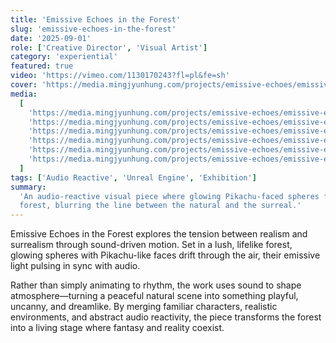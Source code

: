 ```yaml
---
title: 'Emissive Echoes in the Forest'
slug: 'emissive-echoes-in-the-forest'
date: '2025-09-01'
role: ['Creative Director', 'Visual Artist']
category: 'experiential'
featured: true
video: 'https://vimeo.com/1130170243?fl=pl&fe=sh'
cover: 'https://media.mingjyunhung.com/projects/emissive-echoes/emissive-echoes_reel-1080p.mp4'
media:
  [
    'https://media.mingjyunhung.com/projects/emissive-echoes/emissive-echoes_reel-1080p.mp4',
    'https://media.mingjyunhung.com/projects/emissive-echoes/emissive-echoes_001.png',
    'https://media.mingjyunhung.com/projects/emissive-echoes/emissive-echoes_002.png',
    'https://media.mingjyunhung.com/projects/emissive-echoes/emissive-echoes_003.png',
    'https://media.mingjyunhung.com/projects/emissive-echoes/emissive-echoes_004.png',
    'https://media.mingjyunhung.com/projects/emissive-echoes/emissive-echoes_005.png',
  ]
tags: ['Audio Reactive', 'Unreal Engine', 'Exhibition']
summary:
  'An audio-reactive visual piece where glowing Pikachu-faced spheres float through a realistic
  forest, blurring the line between the natural and the surreal.'
---
```


Emissive Echoes in the Forest explores the tension between realism and surrealism through
sound-driven motion. Set in a lush, lifelike forest, glowing spheres with Pikachu-like faces drift
through the air, their emissive light pulsing in sync with audio.

Rather than simply animating to rhythm, the work uses sound to shape atmosphere—turning a peaceful
natural scene into something playful, uncanny, and dreamlike. By merging familiar characters,
realistic environments, and abstract audio reactivity, the piece transforms the forest into a living
stage where fantasy and reality coexist.
